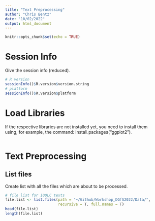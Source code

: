 ```yaml
---
title: "Text Preprocessing"
author: "Chris Bentz"
date: "10/02/2022"
output: html_document
---
```


```r
knitr::opts_chunk$set(echo = TRUE)
```

# Session Info
Give the session info (reduced).
```r
# R version
sessionInfo()$R.version$version.string
# platform
sessionInfo()$R.version$platform 
```

# Load Libraries
If the respective libraries are not installed yet, you need to install them using, for example, the command: install.packages("ggplot2").
```r

```

# Text Preprocessing

## List files
Create list with all the files which are about to be processed. 
```r
# file list for 100LC texts
file.list <- list.files(path = "~/Github/Workshop_DGfS2022/Data/", 
                        recursive = T, full.names = T)
head(file.list)
length(file.list)
```